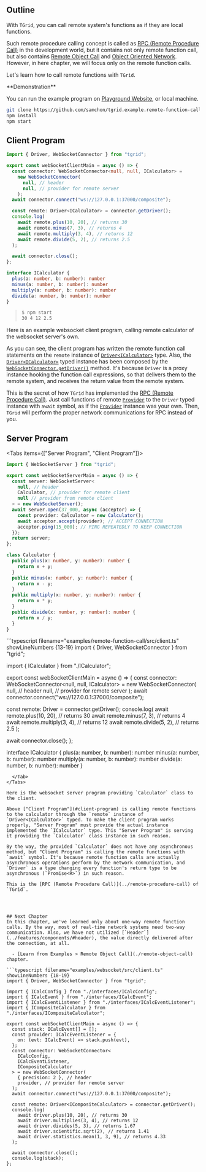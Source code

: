 
## Outline
With `TGrid`, you can call remote system's functions as if they are local functions. 

Such remote procedure calling concept is called as [RPC (Remote Procedure Call)](../remote-procedure-call) in the development world, but it contains not only remote function call, but also contains [Remote Object Call](./remote-object-call) and [Object Oriented Network](./object-oriented-network). However, in here chapter, we will focus only on the remote function calls.

Let's learn how to call remote functions with `TGrid`.

<Callout type="info" emoji="💻"> 
**Demonstration**

You can run the example program on [Playground Website](https://stackblitz.com/~/github.com/samchon/tgrid.example.remote-function-call?file=src/client.ts&view=editor), or local machine.

```bash filename="Terminal" copy
git clone https://github.com/samchon/tgrid.example.remote-function-call
npm install
npm start
```
</Callout>




## Client Program
```typescript filename="examples/remote-function-call/src/client.ts" showLineNumbers {11-17}
import { Driver, WebSocketConnector } from "tgrid";

export const webSocketClientMain = async () => {
  const connector: WebSocketConnector<null, null, ICalculator> =
    new WebSocketConnector(
      null, // header
      null, // provider for remote server
    );
  await connector.connect("ws://127.0.0.1:37000/composite");

  const remote: Driver<ICalculator> = connector.getDriver();
  console.log(
    await remote.plus(10, 20), // returns 30
    await remote.minus(7, 3), // returns 4
    await remote.multiply(3, 4), // returns 12
    await remote.divide(5, 2), // returns 2.5
  );

  await connector.close();
};

interface ICalculator {
  plus(a: number, b: number): number
  minus(a: number, b: number): number
  multiply(a: number, b: number): number
  divide(a: number, b: number): number
}
```

> ```bash filename="Terminal"
> $ npm start
> 30 4 12 2.5
> ```

Here is an example websocket client program, calling remote calculator of the websocket server's own. 

As you can see, the client program has written the remote function call statements on the `remote` instance of [`Driver<ICalculator>`](../features/components/#driver) type. Also, the [`Driver<ICalculator>`](../features/components/#driver) typed instance has been composed by the [`WebSocketConnector.getDriver()`](/api/classes/WebSocketConnector-1.html#getDriver) method. It's because `Driver` is a proxy instance hooking the function call expressions, so that delivers them to the remote system, and receives the return value from the remote system.

This is the secret of how `TGrid` has implemented the [RPC (Remote Procedure Call)](../remote-procedure-call). Just call functions of remote [`Provider`](../features/components/#provider) to the `Driver` typed instance with `await` symbol, as if the [`Provider`](../features/components/#provider) instance was your own. Then, `TGrid` will perform the proper network communications for RPC instead of you.




## Server Program
<Tabs items={["Server Program", "Client Program"]}>
  <Tab>
```typescript filename="examples/remote-function-call/src/server.ts" showLineNumbers {12-13}
import { WebSocketServer } from "tgrid";

export const webSocketServerMain = async () => {
  const server: WebSocketServer<
    null, // header
    Calculator, // provider for remote client
    null // provider from remote client
  > = new WebSocketServer();
  await server.open(37_000, async (acceptor) => {
    const provider: Calculator = new Calculator();
    await acceptor.accept(provider); // ACCEPT CONNECTION
    acceptor.ping(15_000); // PING REPEATEDLY TO KEEP CONNECTION
  });
  return server;
};

class Calculator {
  public plus(x: number, y: number): number {
    return x + y;
  }
  public minus(x: number, y: number): number {
    return x - y;
  }
  public multiply(x: number, y: number): number {
    return x * y;
  }
  public divide(x: number, y: number): number {
    return x / y;
  }
}
```
  </Tab>
  <Tab>
```typescript filename="examples/remote-function-call/src/client.ts" showLineNumbers {13-19}
import { Driver, WebSocketConnector } from "tgrid";

import { ICalculator } from "./ICalculator";

export const webSocketClientMain = async () => {
  const connector: WebSocketConnector<null, null, ICalculator> =
    new WebSocketConnector(
      null, // header
      null, // provider for remote server
    );
  await connector.connect("ws://127.0.0.1:37000/composite");

  const remote: Driver<ICalculator> = connector.getDriver();
  console.log(
    await remote.plus(10, 20), // returns 30
    await remote.minus(7, 3), // returns 4
    await remote.multiply(3, 4), // returns 12
    await remote.divide(5, 2), // returns 2.5
  );

  await connector.close();
};

interface ICalculator {
  plus(a: number, b: number): number
  minus(a: number, b: number): number
  multiply(a: number, b: number): number
  divide(a: number, b: number): number
}
```
  </Tab>
</Tabs>

Here is the websocket server program providing `Calculator` class to the client.

Above ["Client Program"](#client-program) is calling remote functions to the calculator through the `remote` instance of `Driver<ICalculator>` typed. To make the client program works properly, "Server Program" must provide the actual instance implemented the `ICalculator` type. This "Server Program" is serving it providing the `Calculator` class instance in such reason.

By the way, the provided `Calculator` does not have any asynchronous method, but "Client Program" is calling the remote functions with `await` symbol. It's because remote function calls are actually asynchronous operations perform by the network communication, and `Driver` is a type changing every function's return type to be asynchronous (`Promise<R>`) in such reason.

This is the [RPC (Remote Procedure Call)](../remote-procedure-call) of `TGrid`.




## Next Chapter
In this chapter, we've learned only about one-way remote function calls. By the way, most of real-time network systems need two-way communication. Also, we have not utilized [`Header`](../features/components/#header), the value directly delivered after the connection, at all.

  - [Learn from Examples > Remote Object Call](./remote-object-call) chapter.

```typescript filename="examples/websocket/src/client.ts" showLineNumbers {18-19}
import { Driver, WebSocketConnector } from "tgrid";

import { ICalcConfig } from "./interfaces/ICalcConfig";
import { ICalcEvent } from "./interfaces/ICalcEvent";
import { ICalcEventListener } from "./interfaces/ICalcEventListener";
import { ICompositeCalculator } from "./interfaces/ICompositeCalculator";

export const webSocketClientMain = async () => {
  const stack: ICalcEvent[] = [];
  const provider: ICalcEventListener = {
    on: (evt: ICalcEvent) => stack.push(evt),
  };
  const connector: WebSocketConnector<
    ICalcConfig,
    ICalcEventListener,
    ICompositeCalculator
  > = new WebSocketConnector(
    { precision: 2 }, // header
    provider, // provider for remote server
  );
  await connector.connect("ws://127.0.0.1:37000/composite");

  const remote: Driver<ICompositeCalculator> = connector.getDriver();
  console.log(
    await driver.plus(10, 20), // returns 30
    await driver.multiplies(3, 4), // returns 12
    await driver.divides(5, 3), // returns 1.67
    await driver.scientific.sqrt(2), // returns 1.41
    await driver.statistics.mean(1, 3, 9), // returns 4.33
  );

  await connector.close();
  console.log(stack);
};
```